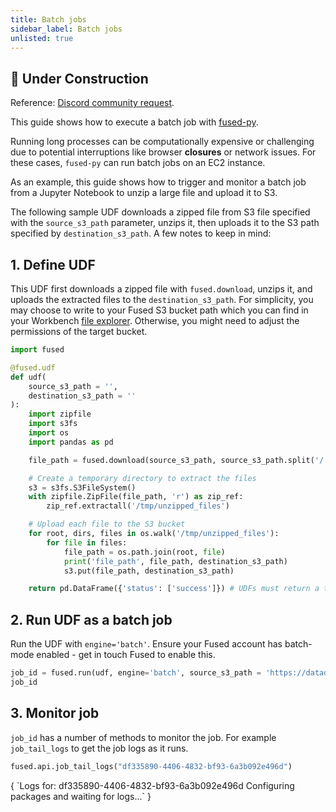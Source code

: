 ```yaml
---
title: Batch jobs
sidebar_label: Batch jobs
unlisted: true
---
```



## <Tag color="#D1E550" fontColor="#141414" >🚧 Under Construction</Tag>


Reference:
[Discord community request](https://discord.com/channels/1199097729243152434/1267578417411526788/1267578417411526788).

This guide shows how to execute a batch job with [fused-py](/python-sdk/).

Running long processes can be computationally expensive or challenging due to potential interruptions like browser **closures** or network issues. For these cases, `fused-py` can run batch jobs on an EC2 instance.

As an example, this guide shows how to trigger and monitor a batch job from a Jupyter Notebook to unzip a large file and upload it to S3.

The following sample UDF downloads a zipped file from S3 file specified with the `source_s3_path` parameter, unzips it, then uploads it to the S3 path specified by `destination_s3_path`. A few notes to keep in mind:



## 1. Define UDF

This UDF first downloads a zipped file with `fused.download`, unzips it, and uploads the extracted files to the `destination_s3_path`. For simplicity, you may choose to write to your Fused S3 bucket path which you can find in your Workbench [file explorer](/workbench/file-explorer/). Otherwise, you might need to adjust the permissions of the target bucket.

```python
import fused

@fused.udf
def udf(
    source_s3_path = '',
    destination_s3_path = ''
):
    import zipfile
    import s3fs
    import os
    import pandas as pd

    file_path = fused.download(source_s3_path, source_s3_path.split('/')[-1])

    # Create a temporary directory to extract the files
    s3 = s3fs.S3FileSystem()
    with zipfile.ZipFile(file_path, 'r') as zip_ref:
        zip_ref.extractall('/tmp/unzipped_files')

    # Upload each file to the S3 bucket
    for root, dirs, files in os.walk('/tmp/unzipped_files'):
        for file in files:
            file_path = os.path.join(root, file)
            print('file_path', file_path, destination_s3_path)
            s3.put(file_path, destination_s3_path)

    return pd.DataFrame({'status': ['success']}) # UDFs must return a table or raster

```

## 2. Run UDF as a batch job

Run the UDF with `engine='batch'`. Ensure your Fused account has batch-mode enabled - get in touch Fused to enable this.

```python
job_id = fused.run(udf, engine='batch', source_s3_path = 'https://datadownload-production.s3.amazonaws.com/WCMC_carbon_tonnes_per_ha.zip', destination_s3_path = 's3://fused-users/fused/plinio/dswid/WCMC_carbon_tonnes_per_ha_10gb/')
job_id
```

## 3. Monitor job

`job_id` has a number of methods to monitor the job. For example `job_tail_logs` to get the job logs as it runs.

```python
fused.api.job_tail_logs("df335890-4406-4832-bf93-6a3b092e496d")
```

<CellOutput>
{
  `Logs for: df335890-4406-4832-bf93-6a3b092e496d
Configuring packages and waiting for logs...`
}
</CellOutput>

